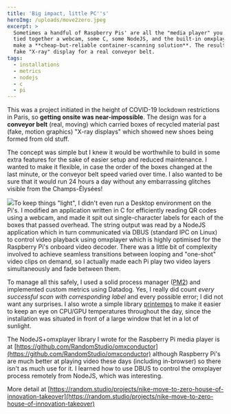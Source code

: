 ```yaml
---
title: 'Big impact, little PC''s'
heroImg: /uploads/move2zero.jpeg
excerpt: >
  Sometimes a handful of Raspberry Pis' are all the "media player" you need. I
  tied together a webcam, some C, some NodeJS, and the built-in omxplayer to
  make a **cheap-but-reliable container-scanning solution**. The result was a
  fake "X-ray" display for a real conveyor belt.
tags:
  - installations
  - metrics
  - nodejs
  - c
  - pi
---
```


This was a project initiated in the height of COVID-19 lockdown restrictions in Paris, so **getting onsite was near-impossible**. The design was for a **conveyor belt** (real, moving) which carried boxes of recycled material past (fake, motion graphics) "X-ray displays" which showed new shoes being formed from old stuff.

The concept was simple but I knew it would be worthwhile to build in some extra features for the sake of easier setup and reduced maintenance. I wanted to make it flexible, in case the order of the boxes changed at the last minute, or the conveyor belt speed varied over time. I also wanted to be sure that it would run 24 hours a day without any embarrassing glitches visible from the Champs-Élysées!

![](/uploads/move2zero-diagram.png)To keep things "light", I didn't even run a Desktop environment on the Pi's. I modified an application written in C for efficiently reading QR codes using a webcam, and made it spit out single-character labels for each of the boxes that passed overhead. The string output was read by a NodeJS application which in turn communicated via DBUS (standard IPC on Linux) to control video playback using omxplayer which is highly optimised for the Raspberry Pi's onboard video decoder. There was a little bit of complexity involved to achieve seamless transitions between looping and "one-shot" video clips on demand, so I actually made each Pi play two video layers simultaneously and fade between them.

To manage all this safely, I used a solid process manager ([PM2](https://pm2.keymetrics.io/)) and implemented custom metrics using Datadog. Yes, I really did count *every successful scan* *with corresponding label* and every possible error; I did not want any surprises. I also wrote a simple library [printemps](https://github.com/RandomStudio/printemps) to make it easier to keep an eye on CPU/GPU temperatures throughout the day, since the installation was situated in front of a large window that let in a lot of sunlight.

The NodeJS+omxplayer library I wrote for the Raspberry Pi media player is at [https://github.com/RandomStudio/omxconductor](https://github.com/RandomStudio/omxconductor) although Raspberry Pi's are much better at playing video these days (including in-browser) so there isn't as much use for it. I learned how to use DBUS to control the omxplayer process remotely from NodeJS, which was interesting.

More detail at [https://random.studio/projects/nike-move-to-zero-house-of-innovation-takeover](https://random.studio/projects/nike-move-to-zero-house-of-innovation-takeover)
